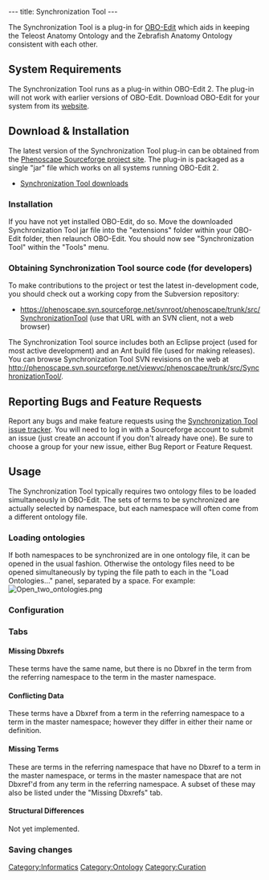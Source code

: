 ---
title: Synchronization Tool
---

The Synchronization Tool is a plug-in for [http://oboedit.org/ OBO-Edit] which aids in keeping the Teleost Anatomy Ontology and the Zebrafish Anatomy Ontology consistent with each other.
==System Requirements==
The Synchronization Tool runs as a plug-in within OBO-Edit 2.  The plug-in will not work with earlier versions of OBO-Edit.  Download OBO-Edit for your system from its [http://oboedit.org/?page=download website].

==Download & Installation==
The latest version of the Synchronization Tool plug-in can be obtained from the [http://sourceforge.net/projects/phenoscape/ Phenoscape Sourceforge project site].  The plug-in is packaged as a single "jar" file which works on all systems running OBO-Edit 2.
* [http://sourceforge.net/project/showfiles.php?group_id=224046&package_id=306516 Synchronization Tool downloads]
===Installation===
If you have not yet installed OBO-Edit, do so.  Move the downloaded Synchronization Tool jar file into the "extensions" folder within your OBO-Edit folder, then relaunch OBO-Edit.  You should now see "Synchronization Tool" within the "Tools" menu.
===Obtaining Synchronization Tool source code (for developers)===
To make contributions to the project or test the latest in-development code, you should check out a working copy from the Subversion repository:
* https://phenoscape.svn.sourceforge.net/svnroot/phenoscape/trunk/src/SynchronizationTool (use that URL with an SVN client, not a web browser)
The Synchronization Tool source includes both an Eclipse project (used for most active development) and an Ant build file (used for making releases). You can browse Synchronization Tool SVN revisions on the web at http://phenoscape.svn.sourceforge.net/viewvc/phenoscape/trunk/src/SynchronizationTool/.

==Reporting Bugs and Feature Requests==
Report any bugs and make feature requests using the [http://sourceforge.net/tracker/?group_id=224046&atid=1126441 Synchronization Tool issue tracker]. You will need to log in with a Sourceforge account to submit an issue (just create an account if you don't already have one). Be sure to choose a group for your new issue, either Bug Report or Feature Request.

==Usage==
The Synchronization Tool typically requires two ontology files to be loaded simultaneously in OBO-Edit.  The sets of terms to be synchronized are actually selected by namespace, but each namespace will often come from a different ontology file.
===Loading ontologies===
If both namespaces to be synchronized are in one ontology file, it can be opened in the usual fashion.  Otherwise the ontology files need to be opened simultaneously by typing the file path to each in the "Load Ontologies..." panel, separated by a space.  For example:
[[Image:Open_two_ontologies.png]]

===Configuration===

===Tabs===
====Missing Dbxrefs====
These terms have the same name, but there is no Dbxref in the term from the referring namespace to the term in the master namespace.
====Conflicting Data====
These terms have a Dbxref from a term in the referring namespace to a term in the master namespace; however they differ in either their name or definition.

====Missing Terms====
These are terms in the referring namespace that have no Dbxref to a term in the master namespace, or terms in the master namespace that are not Dbxref'd from any term in the referring namespace.  A subset of these may also be listed under the "Missing Dbxrefs" tab.
====Structural Differences====
Not yet implemented.

===Saving changes===

[[Category:Informatics]]
[[Category:Ontology]]
[[Category:Curation]]